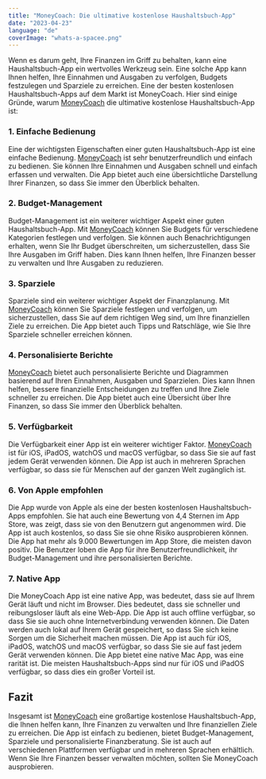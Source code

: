 ```yaml
---
title: "MoneyCoach: Die ultimative kostenlose Haushaltsbuch-App"
date: "2023-04-23"
language: "de"
coverImage: "whats-a-spacee.png"
---
```


Wenn es darum geht, Ihre Finanzen im Griff zu behalten, kann eine Haushaltsbuch-App ein wertvolles Werkzeug sein. Eine solche App kann Ihnen helfen, Ihre Einnahmen und Ausgaben zu verfolgen, Budgets festzulegen und Sparziele zu erreichen. Eine der besten kostenlosen Haushaltsbuch-Apps auf dem Markt ist MoneyCoach.
Hier sind einige Gründe, warum [MoneyCoach](/) die ultimative kostenlose Haushaltsbuch-App ist:

### 1. Einfache Bedienung

Eine der wichtigsten Eigenschaften einer guten Haushaltsbuch-App ist eine einfache Bedienung. [MoneyCoach](/) ist sehr benutzerfreundlich und einfach zu bedienen. Sie können Ihre Einnahmen und Ausgaben schnell und einfach erfassen und verwalten. Die App bietet auch eine übersichtliche Darstellung Ihrer Finanzen, so dass Sie immer den Überblick behalten.

### 2. Budget-Management

Budget-Management ist ein weiterer wichtiger Aspekt einer guten Haushaltsbuch-App. Mit [MoneyCoach](/) können Sie Budgets für verschiedene Kategorien festlegen und verfolgen. Sie können auch Benachrichtigungen erhalten, wenn Sie Ihr Budget überschreiten, um sicherzustellen, dass Sie Ihre Ausgaben im Griff haben. Dies kann Ihnen helfen, Ihre Finanzen besser zu verwalten und Ihre Ausgaben zu reduzieren.

### 3. Sparziele

Sparziele sind ein weiterer wichtiger Aspekt der Finanzplanung. Mit [MoneyCoach](/) können Sie Sparziele festlegen und verfolgen, um sicherzustellen, dass Sie auf dem richtigen Weg sind, um Ihre finanziellen Ziele zu erreichen. Die App bietet auch Tipps und Ratschläge, wie Sie Ihre Sparziele schneller erreichen können.

### 4. Personalisierte Berichte

[MoneyCoach](/) bietet auch personalisierte Berichte und Diagrammen basierend auf Ihren Einnahmen, Ausgaben und Sparzielen. Dies kann Ihnen helfen, bessere finanzielle Entscheidungen zu treffen und Ihre Ziele schneller zu erreichen. Die App bietet auch eine Übersicht über Ihre Finanzen, so dass Sie immer den Überblick behalten.

### 5. Verfügbarkeit

Die Verfügbarkeit einer App ist ein weiterer wichtiger Faktor. [MoneyCoach](/) ist für iOS, iPadOS, watchOS und macOS verfügbar, so dass Sie sie auf fast jedem Gerät verwenden können. Die App ist auch in mehreren Sprachen verfügbar, so dass sie für Menschen auf der ganzen Welt zugänglich ist.

### 6. Von Apple empfohlen
Die App wurde von Apple als eine der besten kostenlosen Haushaltsbuch-Apps empfohlen. Sie hat auch eine Bewertung von 4,4 Sternen im App Store, was zeigt, dass sie von den Benutzern gut angenommen wird. Die App ist auch kostenlos, so dass Sie sie ohne Risiko ausprobieren können.
Die App hat mehr als 9.000 Bewertungen im App Store, die meisten davon positiv. Die Benutzer loben die App für ihre Benutzerfreundlichkeit, ihr Budget-Management und ihre personalisierten Berichte.

### 7. Native App
Die MoneyCoach App ist eine native App, was bedeutet, dass sie auf Ihrem Gerät läuft und nicht im Browser. Dies bedeutet, dass sie schneller und reibungsloser läuft als eine Web-App. Die App ist auch offline verfügbar, so dass Sie sie auch ohne Internetverbindung verwenden können.
Die Daten werden auch lokal auf Ihrem Gerät gespeichert, so dass Sie sich keine Sorgen um die Sicherheit machen müssen. Die App ist auch für iOS, iPadOS, watchOS und macOS verfügbar, so dass Sie sie auf fast jedem Gerät verwenden können.
Die App bietet eine native Mac App, was eine rarität ist. Die meisten Haushaltsbuch-Apps sind nur für iOS und iPadOS verfügbar, so dass dies ein großer Vorteil ist.

## Fazit

Insgesamt ist [MoneyCoach](/) eine großartige kostenlose Haushaltsbuch-App, die Ihnen helfen kann, Ihre Finanzen zu verwalten und Ihre finanziellen Ziele zu erreichen. Die App ist einfach zu bedienen, bietet Budget-Management, Sparziele und personalisierte Finanzberatung. Sie ist auch auf verschiedenen Plattformen verfügbar und in mehreren Sprachen erhältlich. Wenn Sie Ihre Finanzen besser verwalten möchten, sollten Sie MoneyCoach ausprobieren.
